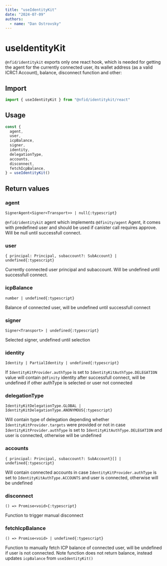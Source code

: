 ```yaml
---
title: "useIdentityKit"
date: "2024-07-09"
authors:
  - name: "Dan Ostrovsky"
---
```


# useIdentityKit

`@nfid/identitykit` exports only one react hook, which is needed for getting the agent for the
currently connected user, its wallet address (as a valid ICRC1 Account), balance, disconnect
function and other:

## Import

```typescript
import { useIdentityKit } from "@nfid/identitykit/react"
```

## Usage

```typescript
const {
  agent,
  user,
  icpBalance,
  signer,
  identity,
  delegationType,
  accounts,
  disconnect,
  fetchIcpBalance,
} = useIdentityKit()
```

## Return values

### agent

`SignerAgent<Signer<Transport>> | null{:typescript}`

`@nfid/identitykit` agent which implements `@dfinity/agent` Agent, it comes with predefined user and
should be used if canister call requires approve. Will be null until successfull connect.

### user

`{ principal: Principal, subaccount?: SubAccount} | undefined{:typescript}`

Currently connected user principal and subaccount. Will be undefined until successfull connect.

### icpBalance

`number | undefined{:typescript}`

Balance of connected user, will be undefined until successfull connect

### signer

`Signer<Transport> | undefined{:typescript}`

Selected signer, undefined until selection

### identity

`Identity | PartialIdentity | undefined{:typescript}`

If `IdentityKitProvider.authType` is set to `IdentityKitAuthType.DELEGATION` value will contain
`@dfinity` identity after successfull connect, will be undefined if other authType is selected or
user not connected

### delegationType

`IdentityKitDelegationType.GLOBAL | IdentityKitDelegationType.ANONYMOUS{:typescript}`

Will contain type of delegation depending whether `IdentityKitProvider.targets` were provided or not
in case `IdentityKitProvider.authType` is set to `IdentityKitAuthType.DELEGATION` and user is
connected, otherwise will be undefined

### accounts

`{ principal: Principal, subaccount?: SubAccount}[] | undefined{:typescript}`

Will contain connected accounts in case `IdentityKitProvider.authType` is set to
`IdentityKitAuthType.ACCOUNTS` and user is connected, otherwise will be undefined

### disconnect

`() => Promise<void>{:typescript}`

Function to trigger manual disconnect

### fetchIcpBalance

`() => Promise<void> | undefined{:typescript}`

Function to manually fetch ICP balance of connected user, will be undefined if user is not
connected. Note function does not return balance, instead updates `icpBalance` from
`useIdentityKit()`
